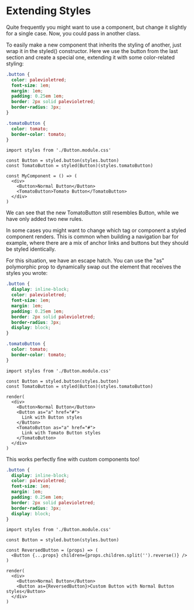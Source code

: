 # Extending Styles

Quite frequently you might want to use a component, but change it slightly for a single case. Now, you could pass in another class.

To easily make a new component that inherits the styling of another, just wrap it in the styled() constructor. Here we use the button from the last section and create a special one, extending it with some color-related styling:

```css
.button {
  color: palevioletred;
  font-size: 1em;
  margin: 1em;
  padding: 0.25em 1em;
  border: 2px solid palevioletred;
  border-radius: 3px;
}

.tomatoButton {
  color: tomato;
  border-color: tomato;
}
```

```tsx
import styles from './Button.module.css'

const Button = styled.button(styles.button)
const TomatoButton = styled(Button)(styles.tomatoButton)

const MyComponent = () => (
  <div>
    <Button>Normal Button</Button>
    <TomatoButton>Tomato Button</TomatoButton>
  </div>
)
```

We can see that the new TomatoButton still resembles Button, while we have only added two new rules.

In some cases you might want to change which tag or component a styled component renders. This is common when building a navigation bar for example, where there are a mix of anchor links and buttons but they should be styled identically.

For this situation, we have an escape hatch. You can use the "as" polymorphic prop to dynamically swap out the element that receives the styles you wrote:

```css
.button {
  display: inline-block;
  color: palevioletred;
  font-size: 1em;
  margin: 1em;
  padding: 0.25em 1em;
  border: 2px solid palevioletred;
  border-radius: 3px;
  display: block;
}

.tomatoButton {
  color: tomato;
  border-color: tomato;
}
```

```tsx
import styles from './Button.module.css'

const Button = styled.button(styles.button)
const TomatoButton = styled(Button)(styles.tomatoButton)

render(
  <div>
    <Button>Normal Button</Button>
    <Button as="a" href="#">
      Link with Button styles
    </Button>
    <TomatoButton as="a" href="#">
      Link with Tomato Button styles
    </TomatoButton>
  </div>
)
```

This works perfectly fine with custom components too!

```css
.button {
  display: inline-block;
  color: palevioletred;
  font-size: 1em;
  margin: 1em;
  padding: 0.25em 1em;
  border: 2px solid palevioletred;
  border-radius: 3px;
  display: block;
}
```

```tsx
import styles from './Button.module.css'

const Button = styled.button(styles.button)

const ReversedButton = (props) => (
  <Button {...props} children={props.children.split('').reverse()} />
)

render(
  <div>
    <Button>Normal Button</Button>
    <Button as={ReversedButton}>Custom Button with Normal Button styles</Button>
  </div>
)
```

